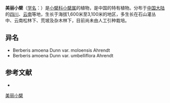 {{Speciesbox
| name = 美丽小檗
| status = 
| status_system = 
| image =
| genus = Berberis
| species = amoena
| authority = Dunn
}}

'''美丽小檗'''（[[学名|学名]]：{{lang|la|''Berberis amoena''}}）是[[小檗科|小檗科]][[小檗属|小檗属]]的植物，是中国的特有植物。分布于[[中国大陆|中国大陆]]的[[四川|四川]]、[[云南|云南]]等地，生长于海拔1,600米至3,100米的地区，多生长在石山灌丛中、云南松林下、荒坡及杂木林下，目前尚未由人工引种栽培。

== 异名 ==
* Berberis amoena Dunn var. moloensis Ahrendt
* Berberis amoena Dunn var. umbelliflora Ahrendt

== 参考文献 ==
<div class="references-small">
* {{cite web| url =http://www.bioinfo.cn/db05/KmzwSpecies.php?action=view&id=1366| title =美丽小檗| work =《中国高等植物数据库全库》| publisher =中国科学院微生物研究所| author =昆明植物研究所| accessdate =2009-02-22| deadurl =yes| archiveurl =https://web.archive.org/web/20160305090816/http://www.bioinfo.cn/db05/KmzwSpecies.php?action=view&id=1366| archivedate =2016-03-05}}
</div>
{{Taxonbar|from=Q15225452}}

[[Category:小檗属|美丽小檗]]


{{植物小作品}}